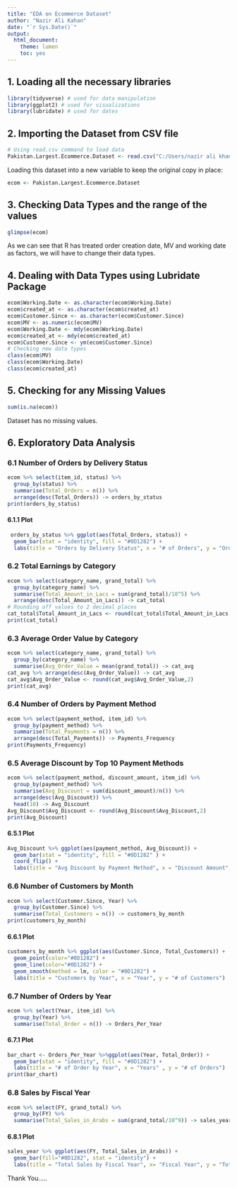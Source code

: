---
title: "EDA on Ecommerce Dataset"
author: "Nazir Ali Kahan"
date: "`r Sys.Date()`"
output: 
  html_document: 
    theme: lumen
    toc: yes
---

## 1. Loading all the necessary libraries

```{r}
library(tidyverse) # used for data manipulation
library(ggplot2) # used for visualizations
library(lubridate) # used for dates
```


## 2. Importing the Dataset from CSV file

```{r}
# Using read.csv command to load data
Pakistan.Largest.Ecommerce.Dataset <- read.csv("C:/Users/nazir ali khan/Downloads/Pakistan Largest Ecommerce Dataset.csv", stringsAsFactors=TRUE)
```

Loading this dataset into a new variable to keep the original copy in place:

```{r}
ecom <- Pakistan.Largest.Ecommerce.Dataset
```


## 3. Checking Data Types and the range of the values

```{r}
glimpse(ecom)
```

As we can see that R has treated order creation date, MV and working date as factors, we will have to change their data types.


## 4. Dealing with Data Types using Lubridate Package

```{r}
ecom$Working.Date <- as.character(ecom$Working.Date)
ecom$created_at <- as.character(ecom$created_at)
ecom$Customer.Since <- as.character(ecom$Customer.Since)
ecom$MV <- as.numeric(ecom$MV)
ecom$Working.Date <- mdy(ecom$Working.Date)
ecom$created_at <- mdy(ecom$created_at)
ecom$Customer.Since <- ym(ecom$Customer.Since)
# Checking new data types
class(ecom$MV)
class(ecom$Working.Date)
class(ecom$created_at)
```


## 5. Checking for any Missing Values

```{r}
sum(is.na(ecom))
```

Dataset has no missing values.


## 6. Exploratory Data Analysis

### 6.1 Number of Orders by Delivery Status

```{r}
ecom %>% select(item_id, status) %>% 
  group_by(status) %>%
  summarise(Total_Orders = n()) %>% 
  arrange(desc(Total_Orders)) -> orders_by_status
print(orders_by_status)
```


#### 6.1.1 Plot

```{r}
 orders_by_status %>% ggplot(aes(Total_Orders, status)) +
  geom_bar(stat = "identity", fill = "#0D1282") +
  labs(title = "Orders by Delivery Status", x = "# of Orders", y = "Order Status")
```


### 6.2 Total Earnings by Category

```{r}
ecom %>% select(category_name, grand_total) %>% 
  group_by(category_name) %>%
  summarise(Total_Amount_in_Lacs = sum(grand_total)/10^5) %>% 
  arrange(desc(Total_Amount_in_Lacs)) -> cat_total
# Rounding off values to 2 decimal places
cat_total$Total_Amount_in_Lacs <- round(cat_total$Total_Amount_in_Lacs,2)
print(cat_total)
```


### 6.3 Average Order Value by Category

```{r}
ecom %>% select(category_name, grand_total) %>% 
  group_by(category_name) %>%
  summarise(Avg_Order_Value = mean(grand_total)) -> cat_avg
cat_avg %>% arrange(desc(Avg_Order_Value)) -> cat_avg
cat_avg$Avg_Order_Value <- round(cat_avg$Avg_Order_Value,2)
print(cat_avg)
```


### 6.4 Number of Orders by Payment Method

```{r}
ecom %>% select(payment_method, item_id) %>% 
  group_by(payment_method) %>%
  summarise(Total_Payments = n()) %>% 
  arrange(desc(Total_Payments)) -> Payments_Frequency
print(Payments_Frequency)
```


### 6.5 Average Discount by Top 10 Payment Methods

```{r}
ecom %>% select(payment_method, discount_amount, item_id) %>% 
  group_by(payment_method) %>% 
  summarise(Avg_Discount = sum(discount_amount)/n()) %>% 
  arrange(desc(Avg_Discount)) %>% 
  head(10) -> Avg_Discount
Avg_Discount$Avg_Discount <- round(Avg_Discount$Avg_Discount,2)
print(Avg_Discount)
```


#### 6.5.1 Plot

```{r}
Avg_Discount %>% ggplot(aes(payment_method, Avg_Discount)) +
  geom_bar(stat = "identity", fill = "#0D1282" ) +
  coord_flip() + 
  labs(title = "Avg Discount by Payment Method", x = "Discount Amount", y = "Payment Method") 
```

### 6.6 Number of Customers by Month

```{r}
ecom %>% select(Customer.Since, Year) %>% 
  group_by(Customer.Since) %>% 
  summarise(Total_Customers = n()) -> customers_by_month
print(customers_by_month)
```

#### 6.6.1 Plot 
```{r}
customers_by_month %>% ggplot(aes(Customer.Since, Total_Customers)) +
  geom_point(color="#0D1282") +
  geom_line(color="#0D1282") +
  geom_smooth(method = lm, color = "#0D1282") +
  labs(title = "Customers by Year", x = "Year", y = "# of Customers") 
```


### 6.7 Number of Orders by Year

```{r}
ecom %>% select(Year, item_id) %>% 
  group_by(Year) %>% 
  summarise(Total_Order = n()) -> Orders_Per_Year
```


#### 6.7.1 Plot

```{r}
bar_chart <- Orders_Per_Year %>%ggplot(aes(Year, Total_Order)) +
  geom_bar(stat = "identity", fill = "#0D1282") +
  labs(title = "# of Order by Year", x = "Years" , y = "# of Orders")
print(bar_chart)
```


### 6.8 Sales by Fiscal Year

```{r}
ecom %>% select(FY, grand_total) %>% 
  group_by(FY) %>% 
  summarise(Total_Sales_in_Arabs = sum(grand_total/10^9)) -> sales_year
```


#### 6.8.1 Plot

```{r}
sales_year %>% ggplot(aes(FY, Total_Sales_in_Arabs)) +
  geom_bar(fill="#0D1282", stat = "identity") + 
  labs(title = "Total Sales by Fiscal Year", x= "Fiscal Year", y = "Total Sales in Arab")
```

Thank You.....
